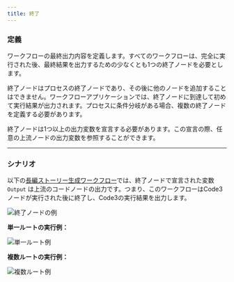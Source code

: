 ```yaml
---
title: 終了
---
```


### 定義

ワークフローの最終出力内容を定義します。すべてのワークフローは、完全に実行された後、最終結果を出力するための少なくとも1つの終了ノードを必要とします。

終了ノードはプロセスの終了ノードであり、その後に他のノードを追加することはできません。ワークフローアプリケーションでは、終了ノードに到達して初めて実行結果が出力されます。プロセスに条件分岐がある場合、複数の終了ノードを定義する必要があります。

終了ノードは1つ以上の出力変数を宣言する必要があります。この宣言の際、任意の上流ノードの出力変数を参照することができます。

***

### シナリオ

以下の[長編ストーリー生成ワークフロー](/ja-jp/guides/workflow/iteration)では、終了ノードで宣言された変数 `Output` は上流のコードノードの出力です。つまり、このワークフローはCode3ノードが実行された後に終了し、Code3の実行結果を出力します。

![終了ノードの例](https://assets-docs.dify.ai/ja-jp/guides/workflow/nodes/end-answer.png)

**単一ルートの実行例：**

![単一ルート例](https://assets-docs.dify.ai/ja-jp/workflow/nodes/end-single-route.png)

**複数ルートの実行例：**

![複数ルート例](https://assets-docs.dify.ai/ja-jp/workflow/nodes/end-multiple-routes.png)